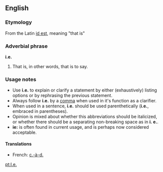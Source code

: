 ==English==
===Etymology===
From the Latin [[id est]], meaning "that is"

===Adverbial phrase===
'''i.e.'''

#That is, in other words, that is to say.

===Usage notes===
*Use '''i.e.''' to explain or clarify a statement by either (exhaustively) listing  options or by rephrasing the previous statement.  
*Always follow '''i.e.''' by a [[comma]] when used in it's function as a clarifier. 
*When used in a sentence, '''i.e.''' should be used parenthetically ('''i.e.''', embraced in parentheses).
*Opinion is mixed about whether this abbreviations should be italicized, or whether there should be a separating non-breaking space as in '''i.&nbsp;e.'''.
*'''ie:''' is often found in current usage, and is perhaps now considered acceptable.

====Translations====
*French: [[c.-à-d.]]

[[pt:I.e.]]